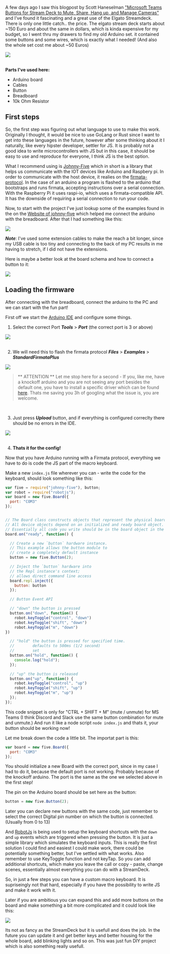 
A few days ago I saw this blogpost by Scott Haneselman ["Microsoft Teams Buttons for Stream Deck to Mute, Share, Hang up, and Manage Cameras"](https://www.hanselman.com/blog/microsoft-teams-buttons-for-stream-deck-to-mute-share-hang-up-and-manage-cameras) and I've found it fascinating and a great use of the Elgato Streamdeck. There is only one little catch.. the price. The elgato stream deck starts about ~150 Euro and about the same in dollars, which is kinda expensive for my budget, so I went thru my drawers to find my old Arduino set. it contained some buttons and some wires, which is exactly what I needed! (And also the whole set cost me about ~50 Euros)

<div>
    <img src={pic} />
</div>
<br/>

__Parts I've used here:__
- Arduino board
- Cables
- Button 
- Breadboard 
- 10k Ohm Resistor

## First steps

So, the first step was figuring out what language to use to make this work. Originally I thought, it would be nice to use GoLang or Rust since I want to get into these languages in the future, however after some thinking about it I naturally, like every hipster developer, settler for JS. It is probably not a good idea to write microcontrollers with JS but in this case, it should be easy to use and reproduce for everyone, I think JS is the best option. 

What I recommend using is [Johnny-Five](http://johnny-five.io/) which in short is a library that helps us communicate with the IOT devices like Arduino and Raspbery pi. In order to communicate with the host device, it realies on the [firmata-protocol](https://github.com/firmata/protocol). In the case of an arduino a program is flashed to the arduino that bootstraps and runs firmata, accepting instructions over a serial connection. With the Raspberry Pi it uses raspi-io, which uses a firmata-compatible API. It has the downside of requiring a serial connection to run your code.

Now, to start with the project I've just lookup some of the examples found in the on the [Website of johnny-five](http://johnny-five.io/examples/button/) which helped me connect the arduino with the breadboard. After that I had something like this: 

<div>
    <img src={board} />
</div>

*__Note__*: I've used some extension cables to make the reach a bit longer, since my USB cable is too tiny and connecting to the back of my PC results in me having to stretch, if I did not have the extensions. 


Here is maybe a better look at the board schema and how to connect a button to it: 
<div>
    <img src={boardSchema} />
</div>



## Loading the firmware
After connecting with the breadboard, connect the arduino to the PC and we can start with the fun part!

First off we start the [Arduino IDE](https://www.arduino.cc/en/software) and configure some things. 

1. Select the correct Port *__Tools__* > *__Port__* (the correct port is 3 or above)

<div>
    <img src={port} />
</div>

<br/>

2. We will need this to flash the firmata protocol *__Files__* > *__Examples__* > *__StandardFirmataPlus__*

<div>
    <img src={firmata} />
</div>



>** ATTENTION ** 
Let me stop here for a second - If you, like me, have a knockoff arduino and you are not seeing any port besides the default one, you have to install a specific driver which can be found [here](https://sparks.gogo.co.nz/ch340.html). Thats me saving you 3h of googling what the issue is, you are welcome.

<br/>

3. Just press *__Upload__* button, and if everything is configured correclty there should be no errors in the IDE. 

<div>
    <img src={upload} />
</div>

<br/>


4. __Thats it for the config!__


Now that you have Arduino running with a Firmata protocol, everything we have to do is code the JS part of the macro keyboard. 

Make a new `index.js` file wherever you can - write the code for the keyboard, should look something like this: 

```javascript  
var five = require("johnny-five"), button;
var robot = require("robotjs");
var board = new five.Board({
  port: "COM3"
});


// The Board class constructs objects that represent the physical board itself. 
// All device objects depend on an initialized and ready board object.
// Essentially all code you write should be in the board object in the 'ready' event
board.on("ready", function() {

  // Create a new `button` hardware instance.
  // This example allows the button module to
  // create a completely default instance
  button = new five.Button(2);

  // Inject the `button` hardware into
  // the Repl instance's context;
  // allows direct command line access
  board.repl.inject({
    button: button
  });

  // Button Event API

  // "down" the button is pressed
  button.on("down", function() {
    robot.keyToggle("control", "down")
    robot.keyToggle("shift", "down")
    robot.keyToggle("m", "down")
})

  // "hold" the button is pressed for specified time.
  //        defaults to 500ms (1/2 second)
  //        set
  button.on("hold", function() {
    console.log("hold");
  });

  // "up" the button is released
  button.on("up", function() {
    robot.keyToggle("control", "up")
    robot.keyToggle("shift", "up")
    robot.keyToggle("m", "up")
  });
});
```

This code snippet is only for "CTRL + SHIFT + M" (mute / unmute) for MS Teams (I think Discord and Slack use the same button combination for mute and unmute.)
And run it like a node script `node index.js` and thats it, your button should be working now!


Let me break down the code a little bit. The importat part is this: 

```javascript
var board = new five.Board({
  port: "COM3"
});
```
You should initialize a new Board with the correct port, since in my case I had to do it, because the default port is not working. Probably because of the knockoff arduino. The port is the same as the one we selected above in the first step!

The pin on the Arduino board should be set here as the button:
```javascript
button = new five.Button(2);
```
Later you can declare new buttons with the same code, just remember to select the correct Digital pin number on which the button is connected. (Usually from 0 to 13)

And [RobotJs](https://github.com/octalmage/robotjs) is being used to setup the keyboard shortcuts with the `down` and `up` events which are triggered when pressing the button. It is just a simple library which simulates the keyboard inputs. This is really the first solution I could find and easiest I could make work, there could be potentially something better, but I've settled with what works. Also remember to use KeyToggle function and not keyTap. So you can add additional shortcuts, which make you leave the call or copy - paste, change scenes, essentially almost everything you can do with a StreamDeck.

So, in just a few steps you can have a custom macro keyboard. It is supriseingly not that hard, especially if you have the possibility to write JS and make it work with it. 

Later if you are ambitious you can expand this and add more buttons on the board and make something a bit more complicated and it could look like this: 

<div>
    <img src={finished} />
</div>


Its not as fancy as the StreamDeck but it is usefull and does the job. In the future you can update it and get better keys and better housing for the whole board, add blinking lights and so on. This was just fun DIY project which is also something really usefull.